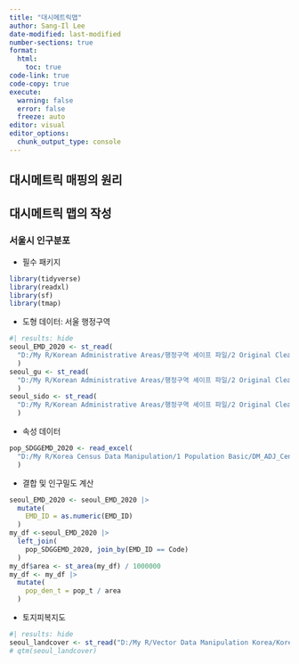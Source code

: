 ```yaml
---
title: "대시메트릭맵"
author: Sang-Il Lee
date-modified: last-modified
number-sections: true
format: 
  html: 
    toc: true
code-link: true
code-copy: true
execute: 
  warning: false
  error: false
  freeze: auto
editor: visual
editor_options: 
  chunk_output_type: console
---
```


## 대시메트릭 매핑의 원리

## 대시메트릭 맵의 작성

### 서울시 인구분포

-   필수 패키지

```r
library(tidyverse) 
library(readxl) 
library(sf) 
library(tmap) 
```

-   도형 데이터: 서울 행정구역

```r
#| results: hide
seoul_EMD_2020 <- st_read(
  "D:/My R/Korean Administrative Areas/행정구역 셰이프 파일/2 Original Cleaning/2020_2Q/SEOUL_EMD_2020_2Q.shp", options = "ENCODING=CP949"
  ) 
seoul_gu <- st_read(
  "D:/My R/Korean Administrative Areas/행정구역 셰이프 파일/2 Original Cleaning/2021_4Q/SEOUL_GU_2021_4Q.shp", options = "ENCODING=CP949"
  ) 
seoul_sido <- st_read(
  "D:/My R/Korean Administrative Areas/행정구역 셰이프 파일/2 Original Cleaning/2021_4Q/SEOUL_SIDO_2021_4Q.shp", options = "ENCODING=CP949"
  )
```

-   속성 데이터

```r
pop_SDGGEMD_2020 <- read_excel(
  "D:/My R/Korea Census Data Manipulation/1 Population Basic/DM_ADJ_Census_2020.xlsx", sheet = 1
  )
```

-   결합 및 인구밀도 계산

```r
seoul_EMD_2020 <- seoul_EMD_2020 |> 
  mutate(
    EMD_ID = as.numeric(EMD_ID)
  )
my_df <-seoul_EMD_2020 |> 
  left_join(
    pop_SDGGEMD_2020, join_by(EMD_ID == Code)
  )
my_df$area <- st_area(my_df) / 1000000
my_df <- my_df |> 
  mutate(
    pop_den_t = pop_t / area
  )
```

-   토지피복지도

```r
#| results: hide
seoul_landcover <- st_read("D:/My R/Vector Data Manipulation Korea/Korea_Landcover/seoul_landcover_M_2023.shp", options = "ENCODING=CP949")
# qtm(seoul_landcover)
```
